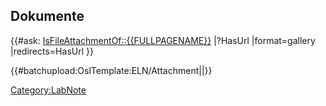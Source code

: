 <includeonly>{{VisualTest:TestPage/VeExtensions/SectionSeparator |label=Anhang}}
<div id="custom-ve-new-section-prepend-anchor"></div>
== Dokumente ==
{{OslTemplate:Helper/UI/VE/Visible 
|content=Upload-Area
|icon=upload
}}
{{OslTemplate:Helper/UI/Div/VE-Hidden}}
{{#ask: [[IsFileAttachmentOf::{{FULLPAGENAME}}]] 
<!-- |?HasName #=Name 
|?HasUrl=Link 
|?Modification date=Zuletzt geändert  -->
|?HasUrl
|format=gallery
|redirects=HasUrl<!-- Links direct to download -->
}} <!-- With format=table chem and math formular fail to render on page!?! -->
<!-- With format=datatable VE page safe fails!?! -->
<div class="fileupload-auto-reload">{{#batchupload:OslTemplate:ELN/Attachment|{{FULLPAGENAME}}|{{REVISIONUSER}}}}</div>
{{OslTemplate:Helper/UI/Div/Closing}}

{{OslTemplate:ELN/Attachment/Verification}}
[[Category:LabNote]]
</includeonly>